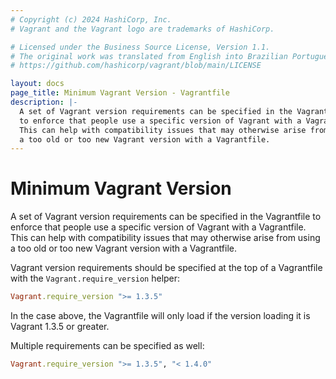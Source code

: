 ```yaml
---
# Copyright (c) 2024 HashiCorp, Inc.
# Vagrant and the Vagrant logo are trademarks of HashiCorp.

# Licensed under the Business Source License, Version 1.1.
# The original work was translated from English into Brazilian Portuguese.
# https://github.com/hashicorp/vagrant/blob/main/LICENSE

layout: docs
page_title: Minimum Vagrant Version - Vagrantfile
description: |-
  A set of Vagrant version requirements can be specified in the Vagrantfile
  to enforce that people use a specific version of Vagrant with a Vagrantfile.
  This can help with compatibility issues that may otherwise arise from using
  a too old or too new Vagrant version with a Vagrantfile.
---
```


# Minimum Vagrant Version

A set of Vagrant version requirements can be specified in the Vagrantfile
to enforce that people use a specific version of Vagrant with a Vagrantfile.
This can help with compatibility issues that may otherwise arise from using
a too old or too new Vagrant version with a Vagrantfile.

Vagrant version requirements should be specified at the top of a Vagrantfile
with the `Vagrant.require_version` helper:

```ruby
Vagrant.require_version ">= 1.3.5"
```

In the case above, the Vagrantfile will only load if the version loading it
is Vagrant 1.3.5 or greater.

Multiple requirements can be specified as well:

```ruby
Vagrant.require_version ">= 1.3.5", "< 1.4.0"
```
